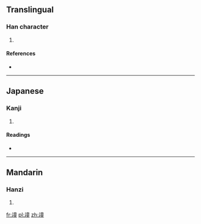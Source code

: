 ==Translingual==

===Han character===
{{Han char|rn=32|rad=土|as=12|sn=15|four=4011<sub>4</sub>|canj=土卜廿土 (GYTG)|ids=⿰[[土]][[童]]}}

# {{defn|Han|sort=土12}}

====References====
* {{Han ref|kx=0238.370|dkj=05466|hdz=10489.030|uh=58A5|ud=22693|bh=E551|bd=58705}}

----

==Japanese==

===Kanji===
{{ja-kanji|grade=|rs=土12}}

# {{defn|lang=ja|sort=土12}}

====Readings====
* {{ja-readings|on=[[とう]] (tō), [[つ]] (tsu), [[たん]] (tan)|kun=[[ありづか]] (arizuka)}}

----

==Mandarin==

===Hanzi===
{{cmn-hanzi|pin=[[dǒng]] ([[dong3]]), [[qiáo]] ([[qiao2]])|wg=tung<sup>3</sup>, ch'iao<sup>2</sup>}}

# {{defn|lang=cmn|sort=土12}}

[[fr:墥]]
[[pl:墥]]
[[zh:墥]]